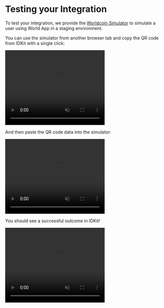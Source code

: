 # Testing your Integration

To test your integration, we provide the [Worldcoin Simulator](https://simulator.worldcoin.org) to simulate a user using World App in a staging environment.

You can use the simulator from another browser tab and copy the QR code from IDKit with a single click:

<video className="m-auto" width="320" height="240" autoPlay muted loop playsInline>
    <source src="/images/docs/introduction/qr-copy.mp4" type="video/mp4" />
    Your browser does not support the video tag.
</video>

And then paste the QR code data into the simulator:

<video className="m-auto" width="320" height="240" autoPlay muted loop playsInline>
    <source src="/images/docs/introduction/qr-paste.mp4" type="video/mp4" />
    Your browser does not support the video tag.
</video>

You should see a successful outcome in IDKit!

<video className="m-auto" width="320" height="240" autoPlay muted loop playsInline>
    <source src="/images/docs/introduction/idkit-success.mp4" type="video/mp4" />
    Your browser does not support the video tag.
</video>